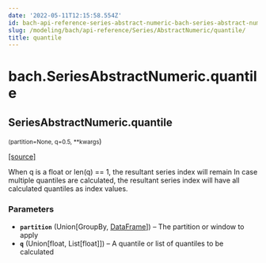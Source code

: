 ```yaml
---
date: '2022-05-11T12:15:58.554Z'
id: bach-api-reference-series-abstract-numeric-bach-series-abstract-numeric-quantile
slug: /modeling/bach/api-reference/Series/AbstractNumeric/quantile/
title: quantile
---
```


# bach.SeriesAbstractNumeric.quantile

<div className="method">

## <span className="additional-name">SeriesAbstractNumeric.</span><span className="name">quantile</span>

<small className="parameter-list">(<span className="parameter" id="partition">partition=None</span>, <span className="parameter" id="q">q=0.5</span>, <span className="parameter" id="**">\*\*kwargs</span></small>)


&#8203;<span className="view-source">[[source]](https://github.com/objectiv/objectiv-analytics/blob/main/bach/bach/series/series_numeric.py)</span>

<div className="content">

When q is a float or len(q) == 1, the resultant series index will remain
In case multiple quantiles are calculated, the resultant series index will have all calculated
quantiles as index values.


### Parameters

* **`partition`** (Union[GroupBy, [DataFrame](/modeling/bach/api-reference/DataFrame/index.mdx)]) – The partition or window to apply
* **`q`** (Union[float, List[float]]) – A quantile or list of quantiles to be calculated



</div>


</div>
